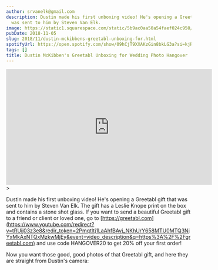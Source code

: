 ```yaml
---
author: srvanelk@gmail.com
description: Dustin made his first unboxing video! He's opening a Greetabl gift that
  was sent to him by Steven Van Elk.
image: https://static1.squarespace.com/static/5b9ac0aa50a54faef024c950/t/5c41489b63abe2000136ec6a/1547782299017/1000w/
pubDate: 2018-11-05
slug: 2018/11/dustin-mckibbens-greetabl-unboxing-for.html
spotifyUrl: https://open.spotify.com/show/09hCjT9XXAKzGin8bkLG3a?si=kjRZvQ1JTb6Ov3HVzSSlWA
tags: []
title: Dustin McKibben's Greetabl Unboxing for Wedding Photo Hangover
---
```


<iframe width="560" height="315" src="https://www.youtube.com/embed/KEMBufhGpAI" frameborder="0" allow="autoplay; encrypted-media" allowfullscreen></iframe>>  
  
  
Dustin made his first unboxing video! He's opening a Greetabl gift that was sent to him by Steven Van Elk.
The gift has a Leslie Knope print on the box and contains a stone shot glass.
If you want to send a beautiful Greetabl gift to a friend or client or loved one, go to [https://greetabl.com](https://www.youtube.com/redirect?v=tRUij03z3e8&redir_token=2Pmqtltj1LaAhfBAvj_NKhUrY658MTU0MTQ3NjYxMkAxNTQxMzkwMjEy&event=video_description&q=https%3A%2F%2Fgreetabl.com) and use code HANGOVER20 to get 20% off your first order!  
  
Now you want those good, good photos of that Greetabl gift, and here they are straight from Dustin's camera: